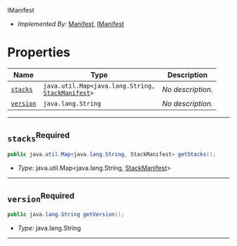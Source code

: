  IManifest <a name="IManifest" id="cdktf.IManifest"></a>

- *Implemented By:* <a href="#cdktf.Manifest">Manifest</a>, <a href="#cdktf.IManifest">IManifest</a>


# Properties <a name="Properties" id="Properties"></a>

| **Name** | **Type** | **Description** |
| --- | --- | --- |
| <code><a href="#cdktf.IManifest.property.stacks">stacks</a></code> | <code>java.util.Map<java.lang.String, <a href="#cdktf.StackManifest">StackManifest</a>></code> | *No description.* |
| <code><a href="#cdktf.IManifest.property.version">version</a></code> | <code>java.lang.String</code> | *No description.* |

---

## `stacks`<sup>Required</sup> <a name="stacks" id="cdktf.IManifest.property.stacks"></a>

```java
public java.util.Map<java.lang.String, StackManifest> getStacks();
```

- *Type:* java.util.Map<java.lang.String, <a href="#cdktf.StackManifest">StackManifest</a>>

---

## `version`<sup>Required</sup> <a name="version" id="cdktf.IManifest.property.version"></a>

```java
public java.lang.String getVersion();
```

- *Type:* java.lang.String

---

